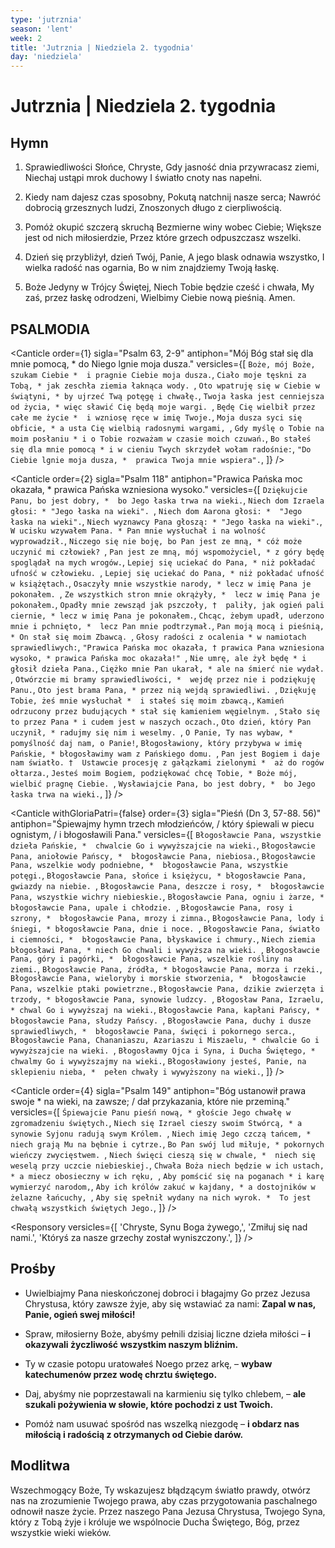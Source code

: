 ```yaml
---
type: 'jutrznia'
season: 'lent'
week: 2
title: 'Jutrznia | Niedziela 2. tygodnia'
day: 'niedziela'
---
```


# Jutrznia | Niedziela 2. tygodnia

<OpeningVersicle />

## Hymn

1. Sprawiedliwości Słońce, Chryste,
   Gdy jasność dnia przywracasz ziemi,
   Niechaj ustąpi mrok duchowy
   I światło cnoty nas napełni.

2. Kiedy nam dajesz czas sposobny,
   Pokutą natchnij nasze serca;
   Nawróć dobrocią grzesznych ludzi,
   Znoszonych długo z cierpliwością.

3. Pomóż okupić szczerą skruchą
   Bezmierne winy wobec Ciebie;
   Większe jest od nich miłosierdzie,
   Przez które grzech odpuszczasz wszelki.

4. Dzień się przybliżył, dzień Twój, Panie,
   A jego blask odnawia wszystko,
   I wielka radość nas ogarnia,
   Bo w nim znajdziemy Twoją łaskę.

5. Boże Jedyny w Trójcy Świętej,
   Niech Tobie będzie cześć i chwała,
   My zaś, przez łaskę odrodzeni,
   Wielbimy Ciebie nową pieśnią. Amen.

## PSALMODIA

<Canticle
  order={1}
  sigla="Psalm 63, 2-9"
  antiphon="Mój Bóg stał się dla mnie pomocą, * do Niego lgnie moja dusza."
  versicles={[
    `Boże, mój Boże, szukam Ciebie * 
i pragnie Ciebie moja dusza.`,
    `Ciało moje tęskni za Tobą, *
jak zeschła ziemia łaknąca wody. `,
    `Oto wpatruję się w Ciebie w świątyni, *
by ujrzeć Twą potęgę i chwałę.`,
    `Twoja łaska jest cenniejsza od życia, *
więc sławić Cię będą moje wargi. `,
    `Będę Cię wielbił przez całe me życie * 
i wzniosę ręce w imię Twoje.`,
    `Moja dusza syci się obficie, *
a usta Cię wielbią radosnymi wargami, `,
    `Gdy myślę o Tobie na moim posłaniu *
i o Tobie rozważam w czasie moich czuwań.`,
    `Bo stałeś się dla mnie pomocą *
i w cieniu Twych skrzydeł wołam radośnie:`,
    `"Do Ciebie lgnie moja dusza, * 
prawica Twoja mnie wspiera".`,
  ]}
/>

<Canticle
  order={2}
  sigla="Psalm 118"
  antiphon="Prawica Pańska moc okazała, * prawica Pańska wzniesiona wysoko."
  versicles={[
    `Dziękujcie Panu, bo jest dobry, * 
bo Jego łaska trwa na wieki.`,
    `Niech dom Izraela głosi: *
"Jego łaska na wieki". `,
    `Niech dom Aarona głosi: * 
"Jego łaska na wieki".`,
    `Niech wyznawcy Pana głoszą: *
"Jego łaska na wieki".`,
    `W ucisku wzywałem Pana. *
Pan mnie wysłuchał i na wolność wyprowadził.`,
    `Niczego się nie boję, bo Pan jest ze mną, *
cóż może uczynić mi człowiek? `,
    `Pan jest ze mną, mój wspomożyciel, *
z góry będę spoglądał na mych wrogów.`,
    `Lepiej się uciekać do Pana, *
niż pokładać ufność w człowieku. `,
    `Lepiej się uciekać do Pana, *
niż pokładać ufność w książętach.`,
    `Osaczyły mnie wszystkie narody, *
lecz w imię Pana je pokonałem. `,
    `Ze wszystkich stron mnie okrążyły, * 
lecz w imię Pana je pokonałem.`,
    `Opadły mnie zewsząd jak pszczoły, † 
paliły, jak ogień pali ciernie, *
lecz w imię Pana je pokonałem.`,
    `Chcąc, żebym upadł, uderzono mnie i pchnięto, * 
lecz Pan mnie podtrzymał.`,
    `Pan moją mocą i pieśnią, *
On stał się moim Zbawcą. `,
    `Głosy radości z ocalenia *
w namiotach sprawiedliwych:`,
    `"Prawica Pańska moc okazała, †
prawica Pana wzniesiona wysoko, *
prawica Pańska moc okazała!" `,
    `Nie umrę, ale żył będę *
i głosił dzieła Pana.`,
    `Ciężko mnie Pan ukarał, *
ale na śmierć nie wydał. `,
    `Otwórzcie mi bramy sprawiedliwości, * 
wejdę przez nie i podziękuję Panu.`,
    `Oto jest brama Pana, *
przez nią wejdą sprawiedliwi. `,
    `Dziękuję Tobie, żeś mnie wysłuchał * 
i stałeś się moim zbawcą.`,
    `Kamień odrzucony przez budujących *
stał się kamieniem węgielnym. `,
    `Stało się to przez Pana *
i cudem jest w naszych oczach.`,
    `Oto dzień, który Pan uczynił, *
radujmy się nim i weselmy. `,
    `O Panie, Ty nas wybaw, * 
pomyślność daj nam, o Panie!`,
    `Błogosławiony, który przybywa w imię Pańskie, *
błogosławimy wam z Pańskiego domu. `,
    `Pan jest Bogiem i daje nam światło. † 
Ustawcie procesję z gałązkami zielonymi * 
aż do rogów ołtarza.`,
    `Jesteś moim Bogiem, podziękować chcę Tobie, *
Boże mój, wielbić pragnę Ciebie. `,
    `Wysławiajcie Pana, bo jest dobry, * 
bo Jego łaska trwa na wieki.`,
  ]}
/>

<Canticle
  withGloriaPatri={false}
  order={3}
  sigla="Pieśń (Dn 3, 57-88. 56)"
  antiphon="Śpiewajmy hymn trzech młodzieńców, / który śpiewali w piecu ognistym, / i błogosławili Pana."
  versicles={[
    `Błogosławcie Pana, wszystkie dzieła Pańskie, * 
chwalcie Go i wywyższajcie na wieki.`,
    `Błogosławcie Pana, aniołowie Pańscy, * 
błogosławcie Pana, niebiosa.`,
    `Błogosławcie Pana, wszelkie wody podniebne, * 
błogosławcie Pana, wszystkie potęgi.`,
    `Błogosławcie Pana, słońce i księżycu, *
błogosławcie Pana, gwiazdy na niebie. `,
    `Błogosławcie Pana, deszcze i rosy, * 
błogosławcie Pana, wszystkie wichry niebieskie.`,
    `Błogosławcie Pana, ogniu i żarze, *
błogosławcie Pana, upale i chłodzie. `,
    `Błogosławcie Pana, rosy i szrony, * 
błogosławcie Pana, mrozy i zimna.`,
    `Błogosławcie Pana, lody i śniegi, *
błogosławcie Pana, dnie i noce. `,
    `Błogosławcie Pana, światło i ciemności, * 
błogosławcie Pana, błyskawice i chmury.`,
    `Niech ziemia błogosławi Pana, *
niech Go chwali i wywyższa na wieki. `,
    `Błogosławcie Pana, góry i pagórki, * 
błogosławcie Pana, wszelkie rośliny na ziemi.`,
    `Błogosławcie Pana, źródła, *
błogosławcie Pana, morza i rzeki.`,
    `Błogosławcie Pana, wieloryby i morskie stworzenia, * 
błogosławcie Pana, wszelkie ptaki powietrzne.`,
    `Błogosławcie Pana, dzikie zwierzęta i trzody, *
błogosławcie Pana, synowie ludzcy. `,
    `Błogosław Pana, Izraelu, *
chwal Go i wywyższaj na wieki.`,
    `Błogosławcie Pana, kapłani Pańscy, *
błogosławcie Pana, słudzy Pańscy. `,
    `Błogosławcie Pana, duchy i dusze sprawiedliwych, * 
błogosławcie Pana, święci i pokornego serca.`,
    `Błogosławcie Pana, Chananiaszu, Azariaszu i Miszaelu, *
chwalcie Go i wywyższajcie na wieki. `,
    `Błogosławmy Ojca i Syna, i Ducha Świętego, * 
chwalmy Go i wywyższajmy na wieki.`,
    `Błogosławiony jesteś, Panie, na sklepieniu nieba, * 
pełen chwały i wywyższony na wieki.`,
  ]}
/>

<Canticle
  order={4}
  sigla="Psalm 149"
  antiphon="Bóg ustanowił prawa swoje * na wieki, na zawsze; / dał przykazania, które nie przeminą."
  versicles={[
    `Śpiewajcie Panu pieśń nową, *
głoście Jego chwałę w zgromadzeniu świętych.`,
    `Niech się Izrael cieszy swoim Stwórcą, *
a synowie Syjonu radują swym Królem. `,
    `Niech imię Jego czczą tańcem, *
niech grają Mu na bębnie i cytrze.`,
    `Bo Pan swój lud miłuje, *
pokornych wieńczy zwycięstwem. `,
    `Niech święci cieszą się w chwale, * 
niech się weselą przy uczcie niebieskiej.`,
    `Chwała Boża niech będzie w ich ustach, *
a miecz obosieczny w ich ręku, `,
    `Aby pomścić się na poganach *
i karę wymierzyć narodom,`,
    `Aby ich królów zakuć w kajdany, *
a dostojników w żelazne łańcuchy, `,
    `Aby się spełnił wydany na nich wyrok. * 
To jest chwałą wszystkich świętych Jego.`,
  ]}
/>

<Passage
  sigla="por. Ne 8, 9b. 10b"
  passage="Ten dzień jest poświęcony Bogu waszemu, Panu. Nie bądźcie więc smutni i nie płaczcie. Oto dzień święty naszego Pana; nie bądźcie przygnębieni, bo radość w Panu jest waszą ostoją."
/>

<Responsory
  versicles={[
    'Chryste, Synu Boga żywego,',
    'Zmiłuj się nad nami.',
    'Któryś za nasze grzechy został wyniszczony.',
  ]}
/>

<Benedictus antiphon="Nasz Pan, Jezus Chrystus, śmierć zniweczył * i przez Ewangelię dał nam światło życia wiecznego." />

## Prośby

- Uwielbiajmy Pana nieskończonej dobroci i błagajmy Go przez Jezusa Chrystusa, który zawsze żyje, aby się wstawiać za nami: **Zapal w nas, Panie, ogień swej miłości!**

- Spraw, miłosierny Boże, abyśmy pełnili dzisiaj liczne dzieła miłości – **i okazywali życzliwość wszystkim naszym bliźnim.**

- Ty w czasie potopu uratowałeś Noego przez arkę, – **wybaw katechumenów przez wodę chrztu świętego.**

- Daj, abyśmy nie poprzestawali na karmieniu się tylko chlebem, – **ale szukali pożywienia w słowie, które pochodzi z ust Twoich.**

- Pomóż nam usuwać spośród nas wszelką niezgodę – **i obdarz nas miłością i radością z otrzymanych od Ciebie darów.**

<CustomIntercessions type="lauds" />

<KyrieEleison />

<LordsPrayer />

## Modlitwa

Wszechmogący Boże, Ty wskazujesz błądzącym światło prawdy, otwórz nas na zrozumienie Twojego prawa, aby czas przygotowania paschalnego odnowił nasze życie. Przez naszego Pana Jezusa Chrystusa, Twojego Syna, który z Tobą żyje i króluje we wspólnocie Ducha Świętego, Bóg, przez wszystkie wieki wieków.

<Amen />

<BlessingAndConcludingVersicle />
